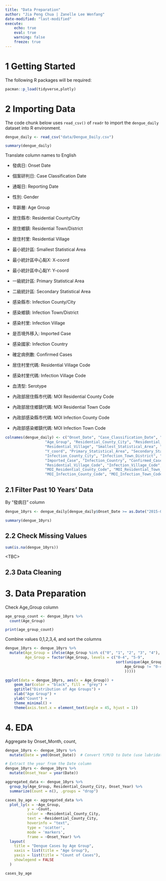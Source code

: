```yaml
---
title: "Data Preparation"
author: "Jia Peng Chua | Zanelle Lee Wenfang"
date-modified: "last-modified"
execute:
    echo: true
    eval: true
    warning: false
    freeze: true
---
```


# 1 Getting Started

The following R packages will be required:

```r
pacman::p_load(tidyverse,plotly)
```

# 2 Importing Data

The code chunk below uses `read_csv()` of `readr` to import the `dengue_daily` dataset into R environment.

```r
dengue_daily <- read_csv("data/Dengue_Daily.csv")
```

```r
summary(dengue_daily)
```

Translate column names to English

-   發病日: Onset Date

-   個案研判日: Case Classification Date

-   通報日: Reporting Date

-   性別: Gender

-   年齡層: Age Group

-   居住縣市: Residential County/City

-   居住鄉鎮: Residential Town/District

-   居住村里: Residential Village

-   最小統計區: Smallest Statistical Area

-   最小統計區中心點X: X-coord

-   最小統計區中心點Y: Y-coord

-   一級統計區: Primary Statistical Area

-   二級統計區: Secondary Statistical Area

-   感染縣市: Infection County/City

-   感染鄉鎮: Infection Town/District

-   感染村里: Infection Village

-   是否境外移入: Imported Case

-   感染國家: Infection Country

-   確定病例數: Confirmed Cases

-   居住村里代碼: Residential Village Code

-   感染村里代碼: Infection Village Code

-   血清型: Serotype

-   內政部居住縣市代碼: MOI Residential County Code

-   內政部居住鄉鎮代碼: MOI Residential Town Code

-   內政部感染縣市代碼: MOI Infection County Code

-   內政部感染鄉鎮代碼: MOI Infection Town Code

```r
colnames(dengue_daily) <- c("Onset_Date", "Case_Classification_Date", "Reporting_Date", "Gender", 
                  "Age_Group", "Residential_County_City", "Residential_Town_District", 
                  "Residential_Village", "Smallest_Statistical_Area", "X_coord", 
                  "Y_coord", "Primary_Statistical_Area", "Secondary_Statistical_Area",
                  "Infection_County_City", "Infection_Town_District", "Infection_Village",
                  "Imported_Case", "Infection_Country", "Confirmed_Cases", 
                  "Residential_Village_Code", "Infection_Village_Code", "Serotype", 
                  "MOI_Residential_County_Code", "MOI_Residential_Town_Code", 
                  "MOI_Infection_County_Code", "MOI_Infection_Town_Code")

```

## 2.1 Filter Past 10 Years' Data

By "發病日" column

```r
dengue_10yrs <- dengue_daily[dengue_daily$Onset_Date >= as.Date("2015-01-01") & dengue_daily$Onset_Date <= as.Date("2024-12-31"), ]
```

```r
summary(dengue_10yrs)
```

## 2.2 Check Missing Values

```r
sum(is.na(dengue_10yrs))
```

\<TBC\>

## 2.3 Data Cleaning

# 3. Data Preparation

Check Age_Group column

```r
age_group_count <- dengue_10yrs %>%
  count(Age_Group)

print(age_group_count)
```

Combine values 0,1,2,3,4, and sort the columns

```r
dengue_10yrs <- dengue_10yrs %>%
  mutate(Age_Group = ifelse(Age_Group %in% c("0", "1", "2", "3", "4"), "0-4", Age_Group),
         Age_Group = factor(Age_Group, levels = c("0-4", "5-9", 
                                                  sort(unique(Age_Group[
                                                      Age_Group != "0-4" & Age_Group != "5-9"]
                                                      )))))
```

```r
ggplot(data = dengue_10yrs, aes(x = Age_Group)) +
    geom_bar(color = "black", fill = "grey") +  
    ggtitle("Distribution of Age Groups") +
    xlab("Age Group") +
    ylab("Count") +
    theme_minimal() +
    theme(axis.text.x = element_text(angle = 45, hjust = 1)) 
```

# 4. EDA

Aggregate by Onset_Month, count,

```r

dengue_10yrs <- dengue_10yrs %>%
  mutate(Date = ymd(Onset_Date))  # Convert Y/M/D to Date (use lubridate's ymd function)

# Extract the year from the Date column
dengue_10yrs <- dengue_10yrs %>%
  mutate(Onset_Year = year(Date))

aggregated_data <- dengue_10yrs %>%
  group_by(Age_Group, Residential_County_City, Onset_Year) %>%
  summarize(Count = n(), .groups = "drop")

cases_by_age <- aggregated_data %>%
  plot_ly(x = ~Age_Group, 
          y = ~Count, 
          color = ~Residential_County_City,
          text = ~Residential_County_City, 
          hoverinfo = "text",
          type = 'scatter',
          mode = 'markers',
          frame = ~Onset_Year) %>%
  layout(
    title = "Dengue Cases by Age Group",
    xaxis = list(title = "Age Group"),
    yaxis = list(title = "Count of Cases"),
    showlegend = FALSE
  )

cases_by_age
```
